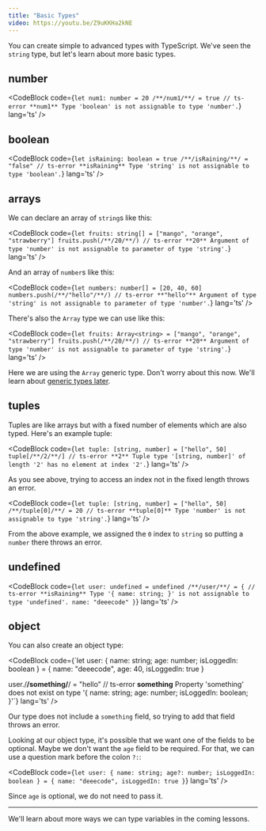 ```yaml
---
title: "Basic Types"
video: https://youtu.be/Z9uKKHa2kNE
---
```


You can create simple to advanced types with TypeScript. We've seen the `string` type, but let's learn about more basic types.

## number

<CodeBlock
  code={`let num1: number = 20
/**/num1/**/ = true
// ts-error **num1** Type 'boolean' is not assignable to type 'number'.`}
  lang='ts'
/>

## boolean

<CodeBlock
  code={`let isRaining: boolean = true
/**/isRaining/**/ = "false"
// ts-error **isRaining** Type 'string' is not assignable to type 'boolean'.`}
  lang='ts'
/>

## arrays

We can declare an array of `string`s like this:

<CodeBlock
  code={`let fruits: string[] = ["mango", "orange", "strawberry"]
fruits.push(/**/20/**/)
// ts-error **20** Argument of type 'number' is not assignable to parameter of type 'string'.`}
  lang='ts'
/>

And an array of `number`s like this:

<CodeBlock
  code={`let numbers: number[] = [20, 40, 60]
numbers.push(/**/"hello"/**/)
// ts-error **"hello"** Argument of type 'string' is not assignable to parameter of type 'number'.`}
  lang='ts'
/>

There's also the `Array` type we can use like this:

<CodeBlock
  code={`let fruits: Array<string> = ["mango", "orange", "strawberry"]
fruits.push(/**/20/**/)
// ts-error **20** Argument of type 'number' is not assignable to parameter of type 'string'.`}
  lang='ts'
/>

Here we are using the `Array` generic type. Don't worry about this now. We'll learn about [generic types later](/course/type-generics).

## tuples

Tuples are like arrays but with a fixed number of elements which are also typed. Here's an example tuple:

<CodeBlock
  code={`let tuple: [string, number] = ["hello", 50]
tuple[/**/2/**/]
// ts-error **2** Tuple type '[string, number]' of length '2' has no element at index '2'.`}
  lang='ts'
/>

As you see above, trying to access an index not in the fixed length throws an error.

<CodeBlock
  code={`let tuple: [string, number] = ["hello", 50]
/**/tuple[0]/**/ = 20
// ts-error **tuple[0]** Type 'number' is not assignable to type 'string'.`}
  lang='ts'
/>

From the above example, we assigned the `0` index to `string` so putting a `number` there throws an error.

## undefined

<CodeBlock
  code={`let user: undefined = undefined
/**/user/**/ = {
// ts-error **isRaining** Type '{ name: string; }' is not assignable to type 'undefined'.
  name: "deeecode"
}`}
  lang='ts'
/>

## object

You can also create an object type:

<CodeBlock
  code={`let user: {
  name: string;
  age: number;
  isLoggedIn: boolean
} = {
  name: "deeecode",
  age: 40,
  isLoggedIn: true
}

user./**/something/**/ = "hello"
// ts-error **something** Property 'something' does not exist on type '{ name: string; age: number; isLoggedIn: boolean; }'`}
  lang='ts'
/>

Our type does not include a `something` field, so trying to add that field throws an error.

Looking at our object type, it's possible that we want one of the fields to be optional. Maybe we don't want the `age` field to be required. For that, we can use a question mark before the colon `?:`:

<CodeBlock
  code={`let user: {
  name: string;
  age?: number;
  isLoggedIn: boolean
} = {
  name: "deeecode",
  isLoggedIn: true
}`}
 lang='ts'
/>

Since `age` is optional, we do not need to pass it.

---

We'll learn about more ways we can type variables in the coming lessons.